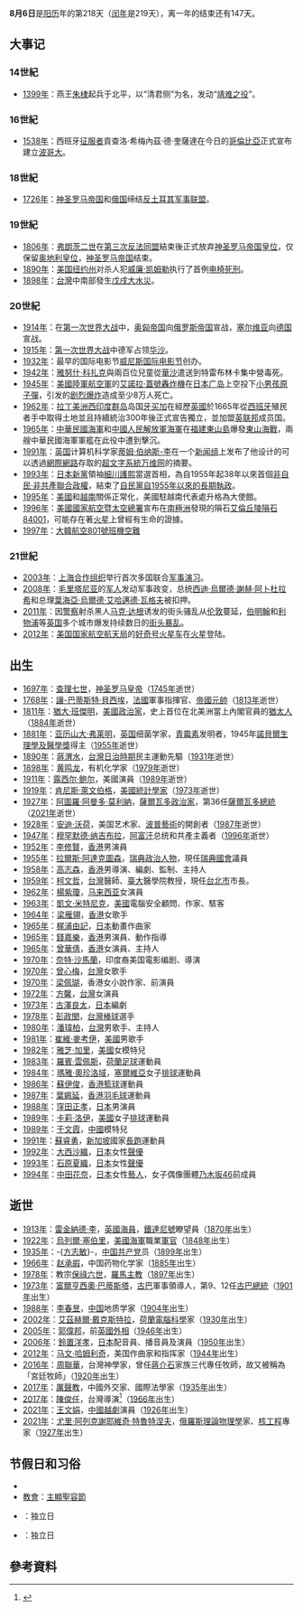 {{noteTA
|G1=Popes
|1=zh-cn:蒂姆·伯纳斯-李; zh-tw:提姆·柏內茲-李;zh-hk:添·柏納斯-李;zh-hant:蒂姆·伯納斯-李;
|2=zh-cn:蒂莫西; zh-tw:提摩西; zh-hk:添莫菲;zh-hant:蒂莫西;
|3=zh-cn:蒂姆;zh-tw:提姆;zh-hk:添;zh-hant:蒂姆;
|4=zh-cn:伯纳斯; zh-tw:柏內茲;zh-hant:伯納斯;zh-hk:柏納斯;
}}
{{DayInMonth|8}}

'''8月6日'''是[[阳历|阳历]]年的第218天（[[闰年|闰年]]是219天），离一年的结束还有147天。

== 大事记 ==
=== 14世紀 ===
* [[1399年|1399年]]：燕王[[朱棣|朱棣]]起兵于北平，以“清君侧”为名，发动“[[靖难之役|靖难之役]]”。

=== 16世紀 ===
* [[1538年|1538年]]：西班牙[[征服者|征服者]]貢查洛·希梅內茲·德·奎薩達在今日的[[哥倫比亞|哥倫比亞]]正式宣布建立[[波哥大|波哥大]]。

=== 18世紀 ===
* [[1726年|1726年]]：[[神圣罗马帝国|神圣罗马帝国]]和[[俄国|俄国]]缔结[[反土耳其军事联盟|反土耳其军事联盟]]。

=== 19世紀 ===
* [[1806年|1806年]]：[[弗朗茨二世_(神圣罗马帝国)|弗朗茨二世]]在[[第三次反法同盟|第三次反法同盟]]結束後正式放弃[[神圣罗马帝国皇帝列表|神圣罗马帝国皇位]]，仅保留[[奥地利统治者列表|奥地利皇位]]，[[神圣罗马帝国|神圣罗马帝国]]结束。
* [[1890年|1890年]]：[[美国|美国]][[纽约州|纽约州]]对杀人犯[[威廉·凯姆勒|威廉·凯姆勒]]执行了首例[[电椅|电椅]][[死刑|死刑]]。
* [[1898年|1898年]]：[[台灣|台灣]]中南部發生[[戊戌大水災|戊戌大水災]]。

=== 20世紀 ===
* [[1914年|1914年]]：在[[第一次世界大战|第一次世界大战]]中，[[奥匈帝国|奥匈帝国]]向[[俄罗斯帝国|俄罗斯帝国]]宣战，[[塞尔维亚|塞尔维亚]]向[[德国|德国]]宣战。
* [[1915年|1915年]]：[[第一次世界大战|第一次世界大战]]中德军占领[[华沙|华沙]]。
* [[1932年|1932年]]：最早的国际电影节[[威尼斯国际电影节|威尼斯国际电影节]]创办。
* [[1942年|1942年]]：[[雅努什·科扎克|雅努什·科扎克]]與兩百位兒童從[[華沙|華沙]]遣送到特雷布林卡集中營毒死。
* [[1945年|1945年]]：[[美國陸軍航空軍|美國陸軍航空軍]]的[[艾諾拉·蓋號轟炸機|艾諾拉·蓋號轟炸機]]在[[日本|日本]][[广岛|广岛]]上空投下[[小男孩原子彈|小男孩原子彈]]，引发的[[广岛市原子弹爆炸|剧烈爆炸]]造成至少8万人死亡。
* [[1962年|1962年]]：[[拉丁美洲|拉丁美洲]][[西印度群岛|西印度群岛]]岛国[[牙买加|牙买加]]在經歷[[英國|英國]]於1665年從[[西班牙|西班牙]]殖民者手中取得土地並且持續統治300年後正式宣告獨立，並加盟[[英联邦|英联邦]]成员国。
* [[1965年|1965年]]：[[中華民國海軍|中華民國海軍]]和[[中國人民解放軍海軍|中國人民解放軍海軍]]在[[福建省|福建]][[東山島|東山島]]爆發[[東山海戰|東山海戰]]，兩艘中華民國海軍軍艦在此役中遭到擊沉。
* [[1991年|1991年]]：[[英国|英国]]计算机科学家[[蒂姆·伯纳斯-李|蒂姆·伯纳斯-李]]在一个[[新闻组|新闻组]]上发布了他设计的可以透過[[網際網路|網際網路]]存取的[[超文字系統|超文字系統]][[万维网|万维网]]的摘要。
* [[1993年|1993年]]：[[日本新黨|日本新黨]]領袖[[細川護熙|細川護熙]]當選首相，為自1955年起38年以來首個[[非自民、非共產連立政權|非自民·非共產聯合政權]]，結束了[[55年體制|自民黨自1955年以來的長期執政]]。
* [[1995年|1995年]]：[[美國|美國]]和[[越南|越南]]關係正常化，美國駐越南代表處升格為大使館。
* [[1996年|1996年]]：[[美國國家航空暨太空總署|美國國家航空暨太空總署]]宣布在[[南極洲|南極洲]]發現的隕石[[艾倫丘陵隕石84001|艾倫丘陵隕石84001]]，可能存在著[[火星|火星]]上曾經有生命的證據。
* [[1997年|1997年]]：[[大韓航空801號班機空難|大韓航空801號班機空難]]

=== 21世紀 ===
* [[2003年|2003年]]：[[上海合作组织|上海合作组织]]举行首次多国联合[[军事演习|军事演习]]。
* [[2008年|2008年]]：[[毛里塔尼亚|毛里塔尼亚]]的[[军人|军人]]发动军事政变，总统[[西迪·烏爾德·謝赫·阿卜杜拉希|西迪·烏爾德·謝赫·阿卜杜拉希]]和总理[[葉海亞·烏爾德·艾哈邁德·瓦格夫|葉海亞·烏爾德·艾哈邁德·瓦格夫]]被扣押。
* [[2011年|2011年]]：因[[警察|警察]]射杀黑人[[马克·达根之死|马克·达根]]诱发的街头骚乱从[[伦敦|伦敦]]蔓延，[[伯明翰|伯明翰]]和[[利物浦|利物浦]]等[[英国|英国]]多个城市爆发持续数日的[[2011年英国骚乱|街头暴乱]]。
* [[2012年|2012年]]：[[美国国家航空航天局|美国国家航空航天局]]的[[好奇號|好奇号]][[火星车|火星车]]在[[火星|火星]]登陆。

== 出生 ==
* [[1697年|1697年]]：[[查理七世_(神圣罗马帝国)|查理七世]]，[[神圣罗马皇帝|神圣罗马皇帝]]（[[1745年|1745年]]逝世）
* [[1768年|1768年]]：[[讓-巴蒂斯特·貝西埃|讓-巴蒂斯特·貝西埃]]，[[法國|法國]]軍事指揮官、[[帝國元帥|帝國元帥]]（[[1813年|1813年]]逝世）
* [[1811年|1811年]]：[[猶大·班傑明|猶大·班傑明]]，[[美國|美國]][[政治家|政治家]]，史上首位在北美洲當上內閣官員的[[猶太人|猶太人]]（[[1884年|1884年]]逝世）
* [[1881年|1881年]]：[[亚历山大·弗莱明|亚历山大·弗莱明]]，[[英国|英国]]细菌学家，[[青霉素|青霉素]]发明者，1945年[[諾貝爾生理學及醫學獎|諾貝爾生理學及醫學獎]]得主（[[1955年|1955年]]逝世）
* [[1890年|1890年]]：[[蔣渭水|蔣渭水]]，[[台灣日治時期|台灣日治時期]]民主運動先驅（[[1931年|1931年]]逝世）
* [[1898年|1898年]]：[[黄鸣龙|黄鸣龙]]，有机化学家（[[1979年|1979年]]逝世）
* [[1911年|1911年]]：[[露西尔·鲍尔|露西尔·鲍尔]]，美國演員（[[1989年|1989年]]逝世）
* [[1919年|1919年]]：[[肯尼斯·萊文伯格|肯尼斯·萊文伯格]]，[[美國|美國]][[統計學家|統計學家]]（[[1973年|1973年]]逝世）
* [[1927年|1927年]]：[[阿圖羅·阿曼多·莫利納|阿圖羅·阿曼多·莫利納]]，[[薩爾瓦多|薩爾瓦多]][[政治家|政治家]]，第36任[[薩爾瓦多總統|薩爾瓦多總統]]（[[2021年|2021年]]逝世）
* [[1928年|1928年]]：[[安迪·沃荷|安迪·沃荷]]，美国艺术家、[[波普藝術|波普藝術]]的開創者（[[1987年|1987年]]逝世）
* [[1947年|1947年]]：[[穆罕默德·纳吉布拉|穆罕默德·纳吉布拉]]，[[阿富汗|阿富汗]]总统和共產主義者（[[1996年|1996年]]逝世）
* [[1952年|1952年]]：[[李修賢|李修賢]]，[[香港|香港]]男演員
* [[1955年|1955年]]：[[拉爾斯·阿達克圖森|拉爾斯·阿達克圖森]]，[[瑞典|瑞典]][[政治人物|政治人物]]，現任[[瑞典國會|瑞典國會]]議員
* [[1958年|1958年]]：[[高志森|高志森]]，[[香港|香港]]男導演、編劇、監制、主持人
* [[1959年|1959年]]：[[柯文哲|柯文哲]]，[[台灣|台灣]]醫師、[[臺大|臺大]]醫學院教授，現任[[台北市|台北市]]市長。
* [[1962年|1962年]]：[[楊紫瓊|楊紫瓊]]，[[马来西亚|马来西亚]]女演員
* [[1963年|1963年]]：[[凱文·米特尼克|凱文·米特尼克]]，[[美國|美國]]電腦安全顧問、作家、駭客
* [[1964年|1964年]]：[[梁雁翎|梁雁翎]]，[[香港|香港]]女歌手
* [[1965年|1965年]]：[[梶浦由記|梶浦由記]]，[[日本|日本]]動畫作曲家
* [[1965年|1965年]]：[[錢嘉樂|錢嘉樂]]，[[香港|香港]]男演員、動作指導
* [[1965年|1965年]]：[[曾華倩|曾華倩]]，[[香港|香港]]女演員、主持人
* [[1970年|1970年]]：[[奈特·沙马兰|奈特·沙馬蘭]]，印度裔美国電影编剧、導演
* [[1970年|1970年]]：[[曾心梅|曾心梅]]，[[台灣|台灣]]女歌手
* [[1970年|1970年]]：[[梁佩瑚|梁佩瑚]]，香港女小說作家、前演員
* [[1972年|1972年]]：[[方馨|方馨]]，[[台灣|台灣]]女演員
* [[1973年|1973年]]：[[古澤良太|古澤良太]]，[[日本|日本]]編劇
* [[1978年|1978年]]：[[彭政閔|彭政閔]]，[[台灣|台灣]][[棒球|棒球]]選手
* [[1980年|1980年]]：[[潘瑋柏|潘瑋柏]]，[[台灣|台灣]]男歌手、主持人
* [[1981年|1981年]]：[[崔維·麥考伊|崔維·麥考伊]]，[[美國|美國]]男歌手
* [[1982年|1982年]]：[[雅芝·加里|雅芝·加里]]，[[美國|美國]]女模特兒
* [[1983年|1983年]]：[[羅賓·雲佩斯|羅賓·雲佩斯]]，[[荷蘭|荷蘭]][[足球|足球]]運動員
* [[1984年|1984年]]：[[瑪雅·奧珍洛域|瑪雅·奧珍洛域]]，[[塞爾維亞|塞爾維亞]]女子[[排球|排球]]運動員
* [[1986年|1986年]]：[[蘇伊俊|蘇伊俊]]，[[香港|香港]][[籃球|籃球]]運動員
* [[1987年|1987年]]：[[葉姵延|葉姵延]]，[[香港|香港]][[羽毛球|羽毛球]]運動員
* [[1988年|1988年]]：[[窪田正孝|窪田正孝]]，[[日本|日本]]男演員
* [[1989年|1989年]]：[[卡莉·洛伊|卡莉·洛伊]]，[[美國|美國]]女子[[排球|排球]]運動員
* [[1989年|1989年]]：[[于文霞|于文霞]]，[[中國|中國]]模特兒
* [[1991年|1991年]]：[[蘇睿勇|蘇睿勇]]，[[新加坡|新加坡]]國家[[長跑|長跑]]運動員
* [[1992年|1992年]]：[[大西沙織|大西沙織]]，[[日本|日本]]女性[[聲優|聲優]]
* [[1993年|1993年]]：[[石原夏織|石原夏織]]，[[日本|日本]]女性[[聲優|聲優]]
* [[1994年|1994年]]：[[中田花奈|中田花奈]]，[[日本|日本]]女性[[日本電視藝人|藝人]]，女子偶像團體[[乃木坂46|乃木坂46]]前成員

== 逝世 ==
* [[1913年|1913年]]：[[雷金納德·李|雷金納德·李]]，[[英國|英國]][[海員|海員]]，[[鐵達尼號|鐵達尼號]]瞭望員（[[1870年|1870年]]出生）
* [[1922年|1922年]]：[[烏列爾·塞伯里|烏列爾·塞伯里]]，[[美國海軍|美國海軍]]職業[[軍官|軍官]]（[[1848年|1848年]]出生）
* [[1935年|1935年]]：-{[[方志敏|方志敏]]}-，[[中国共产党|中国共产党]]员（[[1899年|1899年]]出生）
* [[1966年|1966年]]：[[赵承嘏|赵承嘏]]，中国药物化学家（[[1885年|1885年]]出生）
* [[1978年|1978年]]：教宗[[保祿六世|保祿六世]]，[[羅馬主教|羅馬主教]]（[[1897年|1897年]]出生）
* [[1973年|1973年]]：[[富爾亨西奧·巴蒂斯塔|富爾亨西奧·巴蒂斯塔]]，[[古巴|古巴]]軍事領導人，第9、12任[[古巴總統|古巴總統]]（[[1901年|1901年]]出生）
* [[1988年|1988年]]：[[李春昱|李春昱]]，[[中国|中国]]地质学家（[[1904年|1904年]]出生）
* [[2002年|2002年]]：[[艾茲赫爾·戴克斯特拉|艾茲赫爾·戴克斯特拉]]，[[荷蘭|荷蘭]][[計算機科學|電腦科學]]家（[[1930年|1930年]]出生）
* [[2005年|2005年]]：[[郭偉邦|郭偉邦]]，前[[英國外相|英國外相]]（[[1946年|1946年]]出生）
* [[2006年|2006年]]：[[鈴置洋孝|鈴置洋孝]]，[[日本|日本]]配音員、播音員及演員（[[1950年|1950年]]出生）
* [[2012年|2012年]]：[[马文·哈姆利奇|马文·哈姆利奇]]，美国作曲家和指挥家（[[1944年|1944年]]出生）
* [[2016年|2016年]]：[[周聯華|周聯華]]，台灣神學家，曾任[[蔣介石|蔣介石]]家族三代專任牧師，故又被稱為「宮廷牧師」（[[1920年|1920年]]出生）
* [[2017年|2017年]]：[[厉声教|厲聲教]]，中國外交家、國際法學家（[[1935年|1935年]]出生）
* [[2017年|2017年]]：[[陳俊任|陳俊任]]，台灣導演<ref>{{cite news | title = 導演陳俊任告別式陳珮騏率百星弔祭 百萬安家費送終 | author = 葉婉如 | publisher = [[蘋果日報_(臺灣)|臺灣蘋果日報]] | url = https://tw.appledaily.com/entertainment/20170819/E5ORCRKCRN66BASDIE564W5NZE/ | date = 2017-08-19 | accessdate = 2021-08-06 | language = zh-tw | archive-date = 2021-08-06 | archive-url = https://web.archive.org/web/20210806034951/https://tw.appledaily.com/entertainment/20170819/E5ORCRKCRN66BASDIE564W5NZE/ | dead-url = no }}</ref>（[[1966年|1966年]]出生）
* [[2021年|2021年]]：[[王文娟_(越劇演員)|王文娟]]，[[中國|中國]][[越劇|越劇]]演員（[[1926年|1926年]]出生）
* [[2021年|2021年]]：[[尤里·阿列克謝耶維奇·特魯特涅夫|尤里·阿列克謝耶維奇·特魯特涅夫]]，[[俄羅斯|俄羅斯]][[理論物理學|理論物理學]]家、[[核工程|核工程]]專家（[[1927年|1927年]]出生）

== 节假日和习俗 ==
* {{fact|[[国际电影节|国际电影节]]|time=2021-8-6}}
* [[教會|教會]]：[[耶穌顯聖容|主顯聖容節]]
* {{JAM}}：独立日
* {{BOL}}：独立日

== 參考資料 ==
{{commonscat|6 August}}
{{reflist}}
{{月份}}